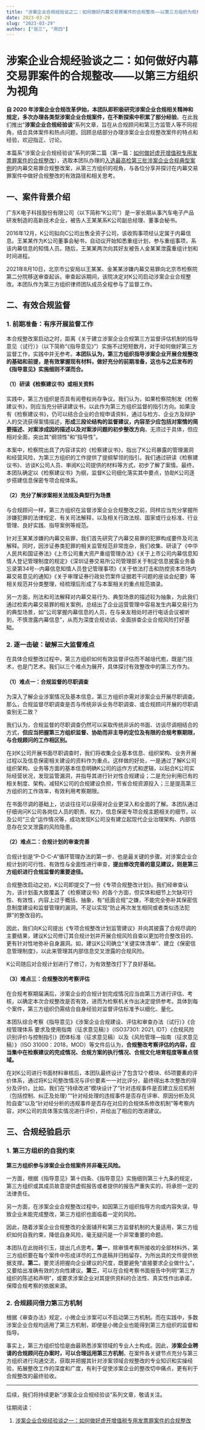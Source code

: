 ```yaml
---
title: "涉案企业合规经验谈之二：如何做好内幕交易罪案件的合规整改——以第三方组织为视角"
date: 2023-03-29
slug: "2023-03-29"
author: ["张三", "周四"]
---
```


# 涉案企业合规经验谈之二：如何做好内幕交易罪案件的合规整改——以第三方组织为视角

**自 2020 年涉案企业合规改革伊始，本团队即积极研究涉案企业合规相关精神和规定，多次办理各类型涉案企业合规案件，在不断探索中积累了部分经验**。在此我们推出“**涉案企业合规经验谈**”系列文章，旨在从合规顾问和第三方监管人等不同视角，结合具体案件和热点问题，回顾总结部分办理涉案企业合规整改案件的特点和经验，欢迎指正、讨论。

本篇系“涉案企业合规经验谈”系列的第二篇（第一篇：[如何做好虚开增值税专用发票罪案件的合规整改](../2023-03-21)），选取本团队办理的[入选最高检第三批涉案企业合规典型案例](https://mp.weixin.qq.com/s?__biz=MjM5NzI0ODMxNg==&mid=2650331478&idx=3&sn=4d728088af45cee89e42887ddf5b0d08&scene=21)的内幕交易罪合规整改案，从第三方组织的视角，与各位分享并探讨在内幕交易罪案件中做好合规整改的有效路径和相关思考。

## 一、案件背景介绍

广东K电子科技股份有限公司（以下简称“K公司”）是一家长期从事汽车电子产品研发制造的高新技术企业，被告人王某某系K公司副总经理、董事会秘书。

2016年12月，K公司拟向C公司出售全资子公司，该收购事项经认定属于内幕信息。王某某作为K公司董事会秘书，自动议开始知悉重组计划，参与重组事项，系该内幕信息的知情人员。随后，王某某两次向其好友被告人金某某泄露重组计划和时间进程。

2021年8月10日，北京市公安局以王某某、金某某涉嫌内幕交易罪向北京市检察院第二分院移送审查起诉。审查起诉期间，该院决定对K公司启动涉案企业合规整改。本团队作为第三方组织律师团队成员全程参与了监督工作。

## 二、有效合规监督

### 1. 前期准备：有序开展监督工作

本合规整改案启动之时，距离《关于建立涉案企业合规第三方监督评估机制的指导意见（试行）》（以下简称“《指导意见》”）实施不过短短数月，对于如何做好第三方监督工作，实践中并无参考。**本团队认为，第三方组织指导涉案企业开展合规整改的基础和前提，是有效掌握现有材料，做好充分的前期准备，这也与之后发布的《指导意见》实施细则不谋而合。**

#### （1）研读《检察建议书》或相关资料

实践中，第三方组织是否具有阅卷权尚存争议。我们认为，如果检察院制发《检察建议书》，则应当充分研读建议书，以此作为第三方组织监督的指引方向。如果没有《检察建议书》，仍可以结合企业的合规申请资料，通过与检方、企业方及辩护人的交流获得案情描述，**形成三段论结构的监督建议，内容至少应包括对案情的简要描述、对案涉成因的描述以及对案涉问题的初步整改方向**，无须过于具体，但应相对全面，突出其“纲领性”和“指导性”。

本案中，检察院出具了内容详实的《检察建议书》，指出了K公司暴露的管理漏洞和经营风险，为第三方组织的工作提供了提纲挈领的指引。我们通过研读《检察建议书》、访谈K公司人员、审阅K公司提供的材料等方式，初步了解了案情。最终，本团队确定以《检察建议书》为纲，监督K公司细化落实其中要点，协助K公司逐步搭建信息保密专项合规体系。

#### （2）充分了解涉案相关法规及典型行为场景

与合规顾问一样，第三方组织在监督涉案企业合规整改之前，同样应当充分掌握所涉嫌犯罪的法律规定、有关司法解释，以及相关行政法规、国家或行业标准、行业管理、良好实践、指导案例等规范。

针对王某某涉嫌的内幕交易罪，我们首先研究了内幕交易罪的犯罪构成要件及司法解释。同时，因涉证券类犯罪的相关监管规范非常庞杂，我们收集、研读了《中华人民共和国证券法》《上市公司重大资产重组管理办法》《关于上市公司内幕信息知情人登记管理制度的规定》《深圳证券交易所公司管理部关于制定信息披露业务备忘录第34号--内幕信息知情人员登记管理事项》《关于依法打击和防控资本市场内幕交易意见的通知》《关于审理证券行政处罚案件证据若干问题的座谈会纪要》等相关规范并分类整理，经梳理后形成了与本案相关的重点规范摘录。

另一方面，刑法和司法解释对内幕交易行为、典型场景的描述较为抽象，为此我们通过检索内幕交易罪的相关案例，总结出了企业运营管理中容易发生内幕交易行为的典型场景，如“公司掌握内幕信息的人员，在与亲友相处时进行电话会议被听到，不慎泄露内幕信息”，从而为深度合规访谈、全面排查企业合规风险打好基础。

### 2. 逐一击破：破解三大监督难点

在具体合规整改过程中，第三方组织如何有效监督评估而不越俎代庖，既是门技术，也是门艺术。我们以三个难点为展开，具体探讨有效整改中的第三方作为。

#### （1）难点一：合规监督的尽职调查

为深入了解企业涉案情况及基本信息，第三方组织亦需对涉案企业开展尽职调查。那么，合规监督尽职调查是否与传统非诉业务尽职调查、或合规顾问开展的尽职调查别无二致？

我们认为，合规监督的尽职调查仍然可以采取传统非诉的书面、访谈尽调相结合的方式，**但应当把握第三方组织监督、协助而非主导的定位及有限的合规考察期限，与合规顾问的工作相区别。**

在对K公司开展书面尽职调查时，我们将收集企业基本信息、组织架构、业务开展过程以及信息保密相关建设的资料作为重点。这样做的好处，一是通过了解K公司组织架构、业务等方面的基本信息明确K公司的运作方式和逻辑，以贴合K公司实际经营状况，发现监管漏洞，并指导其进行针对性合规建设；二是充分利用已有的相关制度、架构，减轻K公司的合规建设负担，节省合规资源投入；三是提高第三方组织的工作效率，有效利用考察期限。

在书面尽调的基础上，访谈往往可以获得对企业更深入和全面的了解。本团队通过仔细询问K公司各岗位人员的职责、权力，信息保密专项合规主题相关的细节，以及公司“三会”运作情况等，成功发现K公司没有建立起现代企业治理架构、内部信息存在交叉泄露的风险隐患。

#### （2）难点二：合规计划的审查完善

合规计划是“P-D-C-A”循环管理办法的第一步、也是最关键的步骤。对涉案企业合规计划的可行性、有效性与全面性进行审查，**提出修改完善的意见建议，则是第三方组织进行合规监督的重要途径。**

合规整改启动之初，K公司即提交了一份《专项合规整改计划》。我们经审查认为，该计划虽大致覆盖了《检察建议书》的各个方面，但实体和细节上欠缺可行性、有效性，内容上过于概括、抽象，有“纸面合规”之嫌，不能完全弥补其保密信息制度建设和监督管理的漏洞，不足以实现“防止再次发生相同或者类似违法犯罪”的整改目的。

因此，我们向K公司提出《专项合规整改计划监管建议》并向其披露了合规尽调的主要结果，建议K公司修订其合规计划并开展合规风险自查以更加符合整改目的、更有针对性地弥补自身漏洞。如，建议K公司确立“关键实体清单”、建立《保密信息管理制度》，以此来管理其内部信息交叉泄露的合规风险。

K公司随后对合规计划进行了修订，为有效整改打下了良好基础。

#### （3）难点三：合规整改的考察评估

在合规考察期届满后，涉案企业的合规计划完成情况应当由第三方进行评估、考核，以确定本次合规整改是否有效，进而为检察机关作出决定提供参考。具体到每个案件，第三方组织仍需结合自身经验对监督评估标准予以细化、量化。

本团队综合考察《指导意见》《涉案企业合规建设、评估和审查办法（试行）》《合规管理体系 要求及使用指南（征求意见稿）》（ISO37301: 2021, IDT）《合规风险识别评价与控制指引》团体标准（征求意见稿）以及《风险管理—指南（征求意见稿）》（ISO 31000：2018，MOD）等文件后认为，**合规整改考察评估的内容，应当集中在检察建议的完成情况、合规方案的执行情况、合规文化培育程度等重点领域。**

在对K公司进行书面材料审核后，本团队最终设计了包含12个模块、65项要素的评价体系，通过将K公司整改情况与评价要素一一对比评分，最终得出本次整改的得分及评价。比如，我们在“持续改进”模块设计了“针对违规事件是否建立反应机制（包括控制、纠正及处理）”“针对经处理的违规事件是否存在评审、原因分析及风险自查”以及“针对经分析的违规事件是否存在对应的合规体系修改机制”等考察内容，对K公司的具体落实情况进行评价，并给出了相应的改进建议。

## 三、合规经验启示

### 1. 第三方组织的自我约束

**第三方组织参与涉案企业合规案件并非毫无风险。**

一方面，根据《指导意见》第十四条、《指导意见》实施细则第三十九条的规定，第三方组织或其成员故意提供虚假报告或者提供的报告严重失实的，将承担一定的法律责任。

另一方面，在涉案企业合规整改过程中，如因第三方组织指导方向或内容失误，导致企业未能完成整改，第三方组织也面临着一定的风险。

因此，随着涉案企业合规整改的全面铺开和第三方监督机制的大量适用，第三方组织如何自我约束，降低自身风险，毫无疑问是一个非常重要的命题。

本团队在此抛砖引玉，提出几点思考。**第一**，除审慎考察所接收的全部材料外，第三方组织要在每个案件中形成详尽的工作底稿并归档留存，为所出具的文件提供依据支撑。**第二**，要灵活把握向企业建议的尺度，既要避免“直接要求企业做什么”，又要给出准确有效的方向性建议。**第三**，可以在合规考察书面报告中列明“第三方组织的陈述和声明”，或要求涉案企业对其提供资料的合法性、真实性作出承诺，保障合规考察的依据来源。

### 2. 合规顾问借力第三方机制

根据《审查办法》规定，小微企业涉案可以不启动第三方机制。而在实践中，多数涉案企业合规均适用了第三方机制，即便是小微企业也能得到第三方组织的监督和指导。

事实上，第三方组织恰恰是由最熟悉涉案领域的专业人士构成。因此，**涉案企业聘请的合规顾问在办案时，可以合理运用第三方机制**，在案件各关键节点充分与第三方组织进行沟通交流，获取并把握其针对涉案领域合规整改的专业知识和实操经验，拓展整改工作的深度和广度，有利于促使涉案企业的整改切中痛点，更有利于合规整改的最终验收。

---

后续，我们将持续更新“涉案企业合规经验谈”系列文章，敬请关注。

往期阅读：

1. [涉案企业合规经验谈之一：如何做好虚开增值税专用发票罪案件的合规整改](../2023-03-21)
